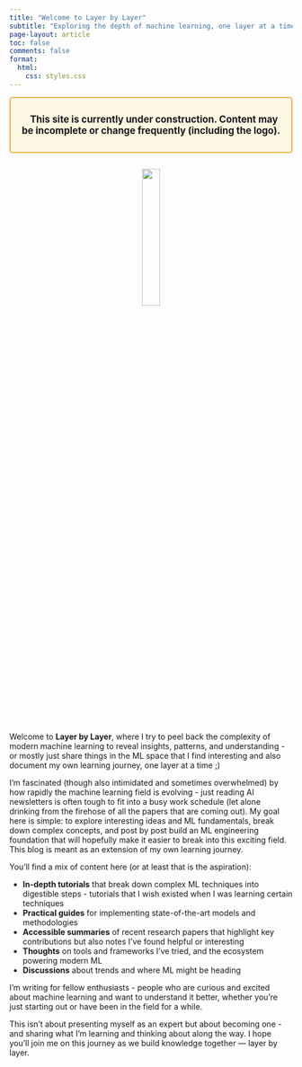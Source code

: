 ```yaml
---
title: "Welcome to Layer by Layer"
subtitle: "Exploring the depth of machine learning, one layer at a time."
page-layout: article
toc: false
comments: false
format:
  html:
    css: styles.css
---
```


::: {.column-page .alert .alert-warning style="text-align: center; margin-bottom: 2em; padding: 1em; border: 2px solid #f0ad4e; background-color: #fcf8e3; border-radius: 5px;"}
<i class="bi bi-exclamation-triangle-fill" style="font-size: 1.5em; vertical-align: middle; margin-right: 0.5em;"></i> <span style="font-weight: bold; font-size: 1.2em;">This site is currently under construction. Content may be incomplete or change frequently (including the logo).</span>
:::

::: {.column-page style="text-align: center; margin-bottom: 2em;"}
![](images/layer_by_layer_logo.png){width=25%}

<div style="font-size: 1.5em; margin-top: 1em;">
<a href="https://www.linkedin.com/danielpickem/" target="_blank"><i class="bi bi-linkedin"></i></a>
<a href="https://twitter.com/dpickem" target="_blank"><i class="bi bi-twitter" style="margin-left: 0.5em;"></i></a>
<a href="https://github.com/dpickem" target="_blank"><i class="bi bi-github" style="margin-left: 0.5em;"></i></a>
</div>
:::

Welcome to **Layer by Layer**, where I try to peel back the complexity of modern machine learning to reveal insights, patterns, and understanding - or mostly just share things in the ML space that I find interesting and also document my own learning journey, one layer at a time ;)

I'm fascinated (though also intimidated and sometimes overwhelmed) by how rapidly the machine learning field is evolving - just reading AI newsletters is often tough to fit into a busy work schedule (let alone drinking from the firehose of all the papers that are coming out). My goal here is simple: to explore interesting ideas and ML fundamentals, break down complex concepts, and post by post build an ML engineering foundation that will hopefully make it easier to break into this exciting field. This blog is meant as an extension of my own learning journey.

You'll find a mix of content here (or at least that is the aspiration):

- **In-depth tutorials** that break down complex ML techniques into digestible steps - tutorials that I wish existed when I was learning certain techniques
- **Practical guides** for implementing state-of-the-art models and methodologies
- **Accessible summaries** of recent research papers that highlight key contributions but also notes I've found helpful or interesting
- **Thoughts** on tools and frameworks I've tried, and the ecosystem powering modern ML
- **Discussions** about trends and where ML might be heading

I'm writing for fellow enthusiasts - people who are curious and excited about machine learning and want to understand it better, whether you're just starting out or have been in the field for a while.

This isn't about presenting myself as an expert but about becoming one - and sharing what I'm learning and thinking about along the way. I hope you'll join me on this journey as we build knowledge together — layer by layer.
